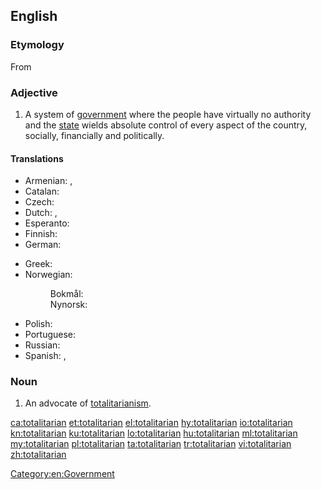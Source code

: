 ==English==

===Etymology===
From {{etyl|it|en}} {{term|totalitario||lang=it|complete, absolute, totalitarian}} {{suffix||an|lang=en}}

===Adjective===
{{en-adj}}

# A system of [[government]] where the people have virtually no authority and the [[state]] wields absolute control of every aspect of the country, socially, financially and politically.

====Translations====
{{trans-top|related to the system of government}}
* Armenian: {{t|hy|ամբողջատիրական|tr=ambołǰatirakan|sc=Armn}}, {{t|hy|տոտալիտար|sc=Armn}}
* Catalan: {{t|ca|totalitari}}
* Czech: {{t|cs|totalitní}}
* Dutch: {{t+|nl|totalitair}}, {{t+|nl|totalitaire}}
* Esperanto: {{t|eo|totalisma}}
* Finnish: {{t|fi|totalitaarinen}}
* German: {{t+|de|totalitär}}
{{trans-mid}}
* Greek: {{t+|el|ολοκληρωτικός|m|tr=oloklirotikos}}
* Norwegian:
*: Bokmål: {{t|nb|totalitær}}
*: Nynorsk: {{t|nn|totalitær}}
* Polish: {{t+|pl|totalitarny}}
* Portuguese: {{t+|pt|totalitário}}
* Russian: {{t+|ru|тоталитарный|tr=totalitárnyj|sc=Cyrl}}
* Spanish: {{t|es|totalitario|m}}, {{t|es|totalitaria|f}}
{{trans-bottom}}

===Noun===
{{en-noun}}

# An advocate of [[totalitarianism]].

[[Category:en:Government]]

[[ca:totalitarian]]
[[et:totalitarian]]
[[el:totalitarian]]
[[hy:totalitarian]]
[[io:totalitarian]]
[[kn:totalitarian]]
[[ku:totalitarian]]
[[lo:totalitarian]]
[[hu:totalitarian]]
[[ml:totalitarian]]
[[my:totalitarian]]
[[pl:totalitarian]]
[[ta:totalitarian]]
[[tr:totalitarian]]
[[vi:totalitarian]]
[[zh:totalitarian]]